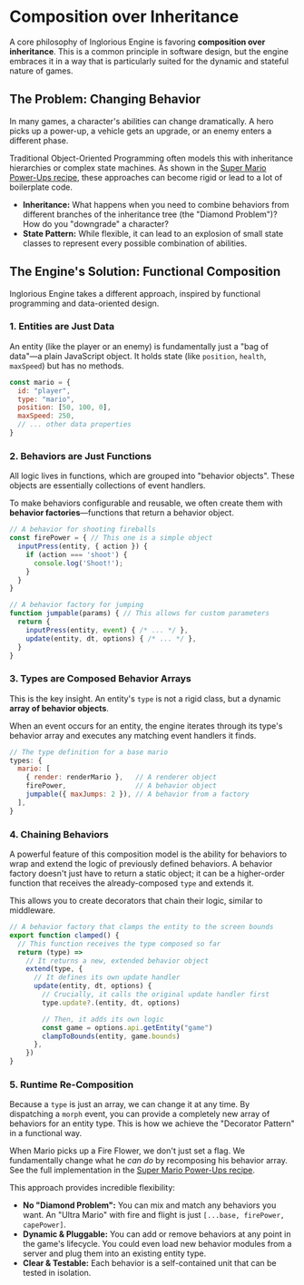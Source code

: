 
<Meta title="Engine/Core Concepts/Composition" />

# Composition over Inheritance

A core philosophy of Inglorious Engine is favoring **composition over inheritance**. This is a common principle in software design, but the engine embraces it in a way that is particularly suited for the dynamic and stateful nature of games.

## The Problem: Changing Behavior

In many games, a character's abilities can change dramatically. A hero picks up a power-up, a vehicle gets an upgrade, or an enemy enters a different phase.

Traditional Object-Oriented Programming often models this with inheritance hierarchies or complex state machines. As shown in the [Super Mario Power-Ups recipe](/docs/engine-recipes--docs#super-mario-power-ups), these approaches can become rigid or lead to a lot of boilerplate code.

-   **Inheritance:** What happens when you need to combine behaviors from different branches of the inheritance tree (the "Diamond Problem")? How do you "downgrade" a character?
-   **State Pattern:** While flexible, it can lead to an explosion of small state classes to represent every possible combination of abilities.

## The Engine's Solution: Functional Composition

Inglorious Engine takes a different approach, inspired by functional programming and data-oriented design.

### 1. Entities are Just Data

An entity (like the player or an enemy) is fundamentally just a "bag of data"—a plain JavaScript object. It holds state (like `position`, `health`, `maxSpeed`) but has no methods.

```javascript
const mario = {
  id: "player",
  type: "mario",
  position: [50, 100, 0],
  maxSpeed: 250,
  // ... other data properties
}
```

### 2. Behaviors are Just Functions

All logic lives in functions, which are grouped into "behavior objects". These objects are essentially collections of event handlers.

To make behaviors configurable and reusable, we often create them with **behavior factories**—functions that return a behavior object.

```javascript
// A behavior for shooting fireballs
const firePower = { // This one is a simple object
  inputPress(entity, { action }) {
    if (action === 'shoot') {
      console.log('Shoot!');
    }
  }
}

// A behavior factory for jumping
function jumpable(params) { // This allows for custom parameters
  return {
    inputPress(entity, event) { /* ... */ },
    update(entity, dt, options) { /* ... */ },
  }
}
```

### 3. Types are Composed Behavior Arrays

This is the key insight. An entity's `type` is not a rigid class, but a dynamic **array of behavior objects**.

When an event occurs for an entity, the engine iterates through its type's behavior array and executes any matching event handlers it finds.

```javascript
// The type definition for a base mario
types: {
  mario: [
    { render: renderMario },   // A renderer object
    firePower,                 // A behavior object
    jumpable({ maxJumps: 2 }), // A behavior from a factory
  ],
}
```

### 4. Chaining Behaviors

A powerful feature of this composition model is the ability for behaviors to wrap and extend the logic of previously defined behaviors. A behavior factory doesn't just have to return a static object; it can be a higher-order function that receives the already-composed `type` and extends it.

This allows you to create decorators that chain their logic, similar to middleware.

```javascript
// A behavior factory that clamps the entity to the screen bounds
export function clamped() {
  // This function receives the type composed so far
  return (type) =>
    // It returns a new, extended behavior object
    extend(type, {
      // It defines its own update handler
      update(entity, dt, options) {
        // Crucially, it calls the original update handler first
        type.update?.(entity, dt, options)

        // Then, it adds its own logic
        const game = options.api.getEntity("game")
        clampToBounds(entity, game.bounds)
      },
    })
}
```

### 5. Runtime Re-Composition

Because a `type` is just an array, we can change it at any time. By dispatching a `morph` event, you can provide a completely new array of behaviors for an entity type. This is how we achieve the "Decorator Pattern" in a functional way.

When Mario picks up a Fire Flower, we don't just set a flag. We fundamentally change what he *can do* by recomposing his behavior array. See the full implementation in the [Super Mario Power-Ups recipe](/docs/engine-recipes--docs#super-mario-power-ups).

This approach provides incredible flexibility:
-   **No "Diamond Problem":** You can mix and match any behaviors you want. An "Ultra Mario" with fire and flight is just `[...base, firePower, capePower]`.
-   **Dynamic & Pluggable:** You can add or remove behaviors at any point in the game's lifecycle. You could even load new behavior modules from a server and plug them into an existing entity type.
-   **Clear & Testable:** Each behavior is a self-contained unit that can be tested in isolation.